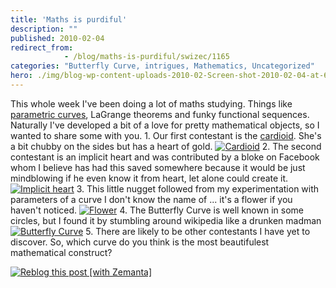 ```yaml
---
title: 'Maths is purdiful'
description: ""
published: 2010-02-04
redirect_from: 
            - /blog/maths-is-purdiful/swizec/1165
categories: "Butterfly Curve, intrigues, Mathematics, Uncategorized"
hero: ./img/blog-wp-content-uploads-2010-02-Screen-shot-2010-02-04-at-6.09.19-PM.png
---
```

This whole week I&#x27;ve been doing a lot of maths studying. Things like [parametric curves](http://en.wikipedia.org/wiki/Parametric_equation "Parametric equation"), LaGrange theorems and funky functional sequences. Naturally I&#x27;ve developed a bit of a love for pretty mathematical objects, so I wanted to share some with you. 1. Our first contestant is the [cardioid](http://en.wikipedia.org/wiki/Cardioid "Cardioid"). She&#x27;s a bit chubby on the sides but has a heart of gold. [![Cardioid](./img/blog-wp-content-uploads-2010-02-Screen-shot-2010-02-04-at-6.09.19-PM.png "Cardioid")](http://www.wolframalpha.com/input/?i=plot+r+%3D+1-cosPhi+for+Phi+in+0,2Pi) 2. The second contestant is an implicit heart and was contributed by a bloke on Facebook whom I believe has had this saved somewhere because it would be just mindblowing if he even know it from heart, let alone could create it. [![Implicit heart](./img/blog-wp-content-uploads-2010-02-Screen-shot-2010-02-04-at-6.11.36-PM.png "Implicit heart")](<http://www.wolframalpha.com/input/?i=plot+(x2+%2B+y2+-+1)3+-+x2+*+y3+%3D+0>) 3. This little nugget followed from my experimentation with parameters of a curve I don&#x27;t know the name of ... it&#x27;s a flower if you haven&#x27;t noticed. [![Flower](./img/blog-wp-content-uploads-2010-02-Screen-shot-2010-02-04-at-6.13.41-PM.png "Flower")](<http://www.wolframalpha.com/input/?i=plot+r+%3D+cos(12Phi)+for+Phi+in+0,2Pi>) 4. The Butterfly Curve is well known in some circles, but I found it by stumbling around wikipedia like a drunken madman [![Butterfly Curve](./img/blog-wp-content-uploads-2010-02-Screen-shot-2010-02-04-at-6.15.31-PM.png "Butterfly Curve")](<http://www.wolframalpha.com/input/?i=plot+r%3De(sin(Phi))-2*cos(4(Phi))%2Bsin((2*Phi-Pi)/24)5+for+Phi+in+0,20Pi>) 5. There are likely to be other contestants I have yet to discover. So, which curve do you think is the most beautifulest mathematical construct?

[![Reblog this post [with Zemanta]](http://img.zemanta.com/reblog_e.png?x-id=69e2cbc2-ea5f-4ce2-bd1d-b877619943c5)](http://reblog.zemanta.com/zemified/69e2cbc2-ea5f-4ce2-bd1d-b877619943c5/ "Reblog this post [with Zemanta]")
